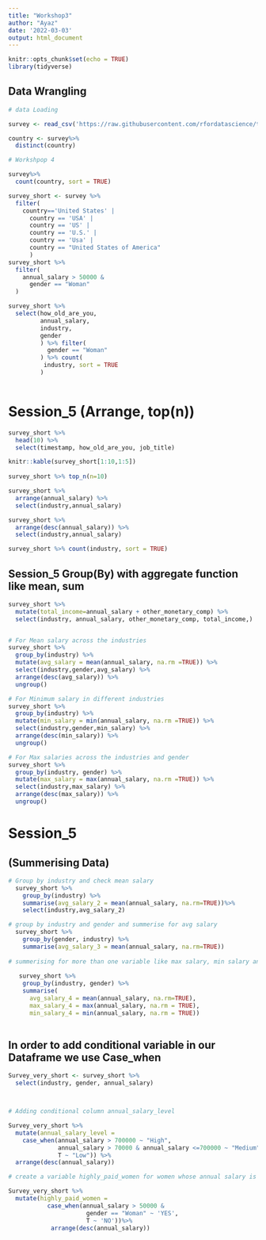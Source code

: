 ```yaml
---
title: "Workshop3"
author: "Ayaz"
date: '2022-03-03'
output: html_document
---
```


```r
knitr::opts_chunk$set(echo = TRUE)
library(tidyverse)
```

## Data Wrangling


``` r
# data Loading 

survey <- read_csv('https://raw.githubusercontent.com/rfordatascience/tidytuesday/master/data/2021/2021-05-18/survey.csv')

country <- survey%>%
  distinct(country)

# Workshpop 4

survey%>%
  count(country, sort = TRUE)

survey_short <- survey %>% 
  filter(
    country=='United States' |
      country == 'USA' |
      country == 'US' |
      country == 'U.S.' |
      country == 'Usa' |
      country == "United States of America"
      )
survey_short %>% 
  filter(
    annual_salary > 50000 &
      gender == "Woman"
  )

survey_short %>% 
  select(how_old_are_you,
         annual_salary,
         industry,
         gender
         ) %>% filter(
           gender == "Woman"
         ) %>% count(
          industry, sort = TRUE
         )
  

```

# Session_5 (Arrange, top(n))
```r
survey_short %>% 
  head(10) %>%
  select(timestamp, how_old_are_you, job_title)

knitr::kable(survey_short[1:10,1:5])
  
survey_short %>% top_n(n=10)

survey_short %>% 
  arrange(annual_salary) %>%
  select(industry,annual_salary)

survey_short %>% 
  arrange(desc(annual_salary)) %>%
  select(industry,annual_salary)

survey_short %>% count(industry, sort = TRUE)

```

## Session_5 Group(By) with aggregate function like mean, sum

```r
survey_short %>%
  mutate(total_income=annual_salary + other_monetary_comp) %>%
  select(industry, annual_salary, other_monetary_comp, total_income,)


# For Mean salary across the industries
survey_short %>% 
  group_by(industry) %>%
  mutate(avg_salary = mean(annual_salary, na.rm =TRUE)) %>%
  select(industry,gender,avg_salary) %>%
  arrange(desc(avg_salary)) %>%
  ungroup()

# For Minimum salary in different industries
survey_short %>% 
  group_by(industry) %>%
  mutate(min_salary = min(annual_salary, na.rm =TRUE)) %>%
  select(industry,gender,min_salary) %>%
  arrange(desc(min_salary)) %>%
  ungroup()

# For Max salaries across the industries and gender
survey_short %>% 
  group_by(industry, gender) %>%
  mutate(max_salary = max(annual_salary, na.rm =TRUE)) %>%
  select(industry,max_salary) %>%
  arrange(desc(max_salary)) %>%
  ungroup()


```

# Session_5

## (Summerising Data)
```r
# Group by industry and check mean salary
  survey_short %>%
    group_by(industry) %>%
    summarise(avg_salary_2 = mean(annual_salary, na.rm=TRUE))%>%
    select(industry,avg_salary_2)

# group by industry and gender and summerise for avg salary
  survey_short %>%
    group_by(gender, industry) %>%
    summarise(avg_salary_3 = mean(annual_salary, na.rm=TRUE))
  
# summerising for more than one variable like max salary, min salary and avg salary
  
   survey_short %>%
    group_by(industry, gender) %>%
    summarise(
      avg_salary_4 = mean(annual_salary, na.rm=TRUE),
      max_salary_4 = max(annual_salary, na.rm = TRUE),
      min_salary_4 = min(annual_salary, na.rm = TRUE))
    
```

## In order to add conditional variable in our Dataframe we use Case_when
```r
Survey_very_short <- survey_short %>%
  select(industry, gender, annual_salary)



# Adding conditional column annual_salary_level

Survey_very_short %>%
  mutate(annual_salary_level =
    case_when(annual_salary > 700000 ~ "High",
              annual_salary > 70000 & annual_salary <=700000 ~ "Medium",
              T ~ "Low")) %>%
  arrange(desc(annual_salary))

# create a variable highly_paid_women for women whose annual salary is greater than 50000 then YES other wise is NO      

Survey_very_short %>%
  mutate(highly_paid_women =
           case_when(annual_salary > 50000 & 
                      gender == "Woman" ~ 'YES',
                      T ~ 'NO'))%>%
            arrange(desc(annual_salary))
                    


```











